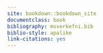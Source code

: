 ```yaml
--- 
site: bookdown::bookdown_site
documentclass: book
bibliography: msverkefni.bib
biblio-style: apalike
link-citations: yes
---
```


\